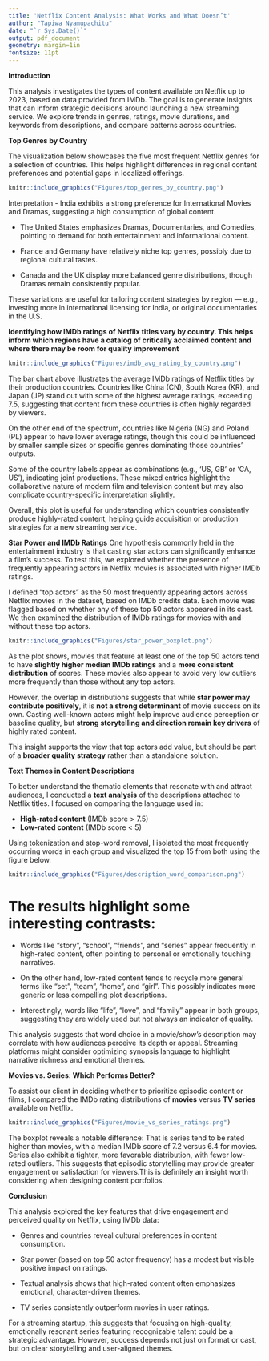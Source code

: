 ```yaml
---
title: 'Netflix Content Analysis: What Works and What Doesn’t'
author: "Tapiwa Nyamupachitu"
date: "`r Sys.Date()`"
output: pdf_document
geometry: margin=1in
fontsize: 11pt
---
```


\newpage
**Introduction**

This analysis investigates the types of content available on Netflix up to 2023, based on data provided from IMDb. The goal is to generate insights that can inform strategic decisions around launching a new streaming service. We explore trends in genres, ratings, movie durations, and keywords from descriptions, and compare patterns across countries.

**Top Genres by Country**

The visualization below showcases the five most frequent Netflix genres for a selection of countries. This helps highlight differences in regional content preferences and potential gaps in localized offerings.

```r
knitr::include_graphics("Figures/top_genres_by_country.png")
```

Interpretation
- India exhibits a strong preference for International Movies and     Dramas, suggesting a high consumption of global content.

- The United States emphasizes Dramas, Documentaries, and Comedies,   pointing to demand for both entertainment and informational         content.

- France and Germany have relatively niche top genres, possibly due   to regional cultural tastes.

- Canada and the UK display more balanced genre distributions,        though Dramas remain consistently popular.

These variations are useful for tailoring content strategies by region — e.g., investing more in international licensing for India, or original documentaries in the U.S.

\newpage
**Identifying how IMDb ratings of Netflix titles vary by country. This helps inform which regions have a catalog of critically acclaimed content and where there may be room for quality improvement**

```r
knitr::include_graphics("Figures/imdb_avg_rating_by_country.png")
```
The bar chart above illustrates the average IMDb ratings of Netflix titles by their production countries. Countries like China (CN), South Korea (KR), and Japan (JP) stand out with some of the highest average ratings, exceeding 7.5, suggesting that content from these countries is often highly regarded by viewers.

On the other end of the spectrum, countries like Nigeria (NG) and Poland (PL) appear to have lower average ratings, though this could be influenced by smaller sample sizes or specific genres dominating those countries' outputs.

Some of the country labels appear as combinations (e.g., 'US, GB' or 'CA, US'), indicating joint productions. These mixed entries highlight the collaborative nature of modern film and television content but may also complicate country-specific interpretation slightly.

Overall, this plot is useful for understanding which countries consistently produce highly-rated content, helping guide acquisition or production strategies for a new streaming service.

\newpage
**Star Power and IMDb Ratings**
One hypothesis commonly held in the entertainment industry is that casting star actors can significantly enhance a film's success. To test this, we explored whether the presence of frequently appearing actors in Netflix movies is associated with higher IMDb ratings.

I defined "top actors" as the 50 most frequently appearing actors across Netflix movies in the dataset, based on IMDb credits data. Each movie was flagged based on whether any of these top 50 actors appeared in its cast. We then examined the distribution of IMDb ratings for movies with and without these top actors.


```r
knitr::include_graphics("Figures/star_power_boxplot.png")
```

As the plot shows, movies that feature at least one of the top 50 actors tend to have **slightly higher median IMDb ratings** and a **more consistent distribution** of scores. These movies also appear to avoid very low outliers more frequently than those without any top actors.

However, the overlap in distributions suggests that while **star power may contribute positively**, it is **not a strong determinant** of movie success on its own. Casting well-known actors might help improve audience perception or baseline quality, but **strong storytelling and direction remain key drivers** of highly rated content.

This insight supports the view that top actors add value, but should be part of a **broader quality strategy** rather than a standalone solution.

\newpage
**Text Themes in Content Descriptions**

To better understand the thematic elements that resonate with and attract audiences, I conducted a **text analysis** of the descriptions attached to Netflix titles. I focused on comparing the language used in:

- **High-rated content** (IMDb score > 7.5)
- **Low-rated content** (IMDb score < 5)

Using tokenization and stop-word removal, I isolated the most frequently occurring words in each group and visualized the top 15 from both using the figure below.

```r
knitr::include_graphics("Figures/description_word_comparison.png")
```
# The results highlight some interesting contrasts:

- Words like “story”, “school”, “friends”, and “series” appear        frequently in high-rated content, often pointing to personal or     emotionally touching narratives.

- On the other hand, low-rated content tends to recycle more general   terms like “set”, “team”, “home”, and “girl”. This possibly         indicates more generic or less compelling plot descriptions.

- Interestingly, words like “life”, “love”, and “family” appear in    both groups, suggesting they are widely used but not always an      indicator of quality.

This analysis suggests that word choice in a movie/show’s description may correlate with how audiences perceive its depth or appeal. Streaming platforms might consider optimizing synopsis language to highlight narrative richness and emotional themes.

\newpage
**Movies vs. Series: Which Performs Better?**

To assist our client in deciding whether to prioritize episodic content or films, I compared the IMDb rating distributions of **movies** versus **TV series** available on Netflix.

```r
knitr::include_graphics("Figures/movie_vs_series_ratings.png")
```

The boxplot reveals a notable difference: That is series tend to be rated higher than movies, with a median IMDb score of 7.2 versus 6.4 for movies. Series also exhibit a tighter, more favorable distribution, with fewer low-rated outliers. This suggests that episodic storytelling may provide greater engagement or satisfaction for viewers.This is definitely an insight worth considering when designing content portfolios.

\newpage
**Conclusion**

This analysis explored the key features that drive engagement and perceived quality on Netflix, using IMDb data:

- Genres and countries reveal cultural preferences in content        consumption.

- Star power (based on top 50 actor frequency) has a modest but      visible positive impact on ratings.

- Textual analysis shows that high-rated content often emphasizes    emotional, character-driven themes.

- TV series consistently outperform movies in user ratings.

For a streaming startup, this suggests that focusing on high-quality, emotionally resonant series featuring recognizable talent could be a strategic advantage. However, success depends not just on format or cast, but on clear storytelling and user-aligned themes.
